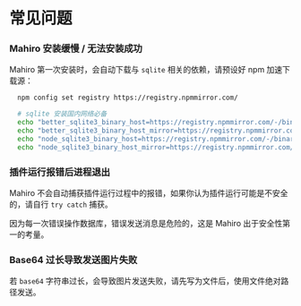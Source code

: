 # 常见问题

### Mahiro 安装缓慢 / 无法安装成功

Mahiro 第一次安装时，会自动下载与 `sqlite` 相关的依赖，请预设好 npm 加速下载源：

```bash
  npm config set registry https://registry.npmmirror.com/

  # sqlite 安装国内网络必备
  echo "better_sqlite3_binary_host=https://registry.npmmirror.com/-/binary/better-sqlite3" >> ~/.npmrc
  echo "better_sqlite3_binary_host_mirror=https://registry.npmmirror.com/-/binary/better-sqlite3" >> ~/.npmrc
  echo "node_sqlite3_binary_host=https://registry.npmmirror.com/-/binary/sqlite3" >> ~/.npmrc
  echo "node_sqlite3_binary_host_mirror=https://registry.npmmirror.com/-/binary/sqlite3" >> ~/.npmrc
```

### 插件运行报错后进程退出

Mahiro 不会自动捕获插件运行过程中的报错，如果你认为插件运行可能是不安全的，请自行 `try catch` 捕获。

因为每一次错误操作数据库，错误发送消息是危险的，这是 Mahiro 出于安全性第一的考量。

### Base64 过长导致发送图片失败

若 `base64` 字符串过长，会导致图片发送失败，请先写为文件后，使用文件绝对路径发送。
